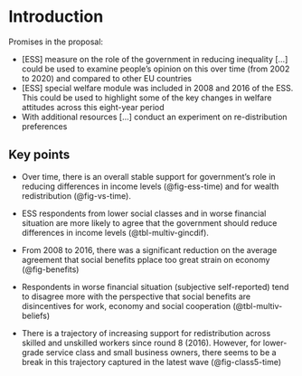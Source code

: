 # Introduction {.unnumbered}

Promises in the proposal:  

- [ESS] measure on the role of the government in reducing inequality [...] could be used to examine people’s opinion on this over time (from 2002 to 2020) and compared to other EU countries
- [ESS] special welfare module was included in 2008 and 2016 of the ESS. This could be used to highlight some of the key changes in welfare attitudes across this eight-year period
- With additional resources [...] conduct an experiment on re-distribution preferences

## Key points

- Over time, there is an overall stable support for government's role  in reducing differences in income levels (@fig-ess-time) and for wealth redistribution (@fig-vs-time).

- ESS respondents from lower social classes and in worse financial situation are more likely to agree that the government should reduce differences in income levels (@tbl-multiv-gincdif).  

- From 2008 to 2016, there was a significant reduction on the average agreement that social benefits pplace too great strain on economy (@fig-benefits)  

- Respondents in worse financial situation (subjective self-reported) tend to disagree more with the perspective that social benefits are disincentives for work, economy and social cooperation (@tbl-multiv-beliefs)  


- There is a trajectory of increasing support for redistribution across skilled and unskilled workers since round 8 (2016). However, for lower-grade service class and small business owners, there seems to be a break in this trajectory captured in the latest wave (@fig-class5-time)